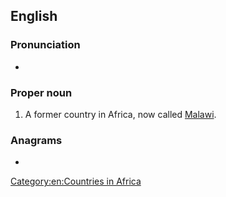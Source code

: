 ==English==
{{wikipedia}}

===Pronunciation===
* {{IPA|en|/naɪˈæsələnd/|/ˈnjɑːsələnd/|/-ˌlænd/}}

===Proper noun===
{{en-proper noun}}

# {{senseid|en|Q1649306}}{{lb|en|historical}} A former country in Africa, now called [[Malawi]].

===Anagrams===
* {{anagrams|en|a=aaadlnnsy|analysand}}

[[Category:en:Countries in Africa]]